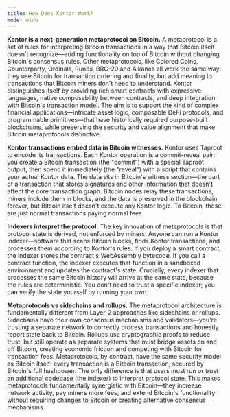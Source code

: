 ```yaml
---
title: How Does Kontor Work?
mode: wide
---
```


**Kontor is a next-generation metaprotocol on Bitcoin.** A metaprotocol is a set of rules for interpreting Bitcoin transactions in a way that Bitcoin itself doesn't recognize—adding functionality on top of Bitcoin without changing Bitcoin's consensus rules. Other metaprotocols, like Colored Coins, Counterparty, Ordinals, Runes, BRC-20 and Alkanes all work the same way: they use Bitcoin for transaction ordering and finality, but add meaning to transactions that Bitcoin miners don't need to understand. Kontor distinguishes itself by providing rich smart contracts with expressive languages, native composability between contracts, and deep integration with Bitcoin's transaction model. The aim is to support the kind of complex financial applications—intricate asset logic, composable DeFi protocols, and programmable primitives—that have historically required purpose-built blockchains, while preserving the security and value alignment that make Bitcoin metaprotocols distinctive.


**Kontor transactions embed data in Bitcoin witnesses.** Kontor uses Taproot to encode its transactions. Each Kontor operation is a commit-reveal pair: you create a Bitcoin transaction (the "commit") with a special Taproot output, then spend it immediately (the "reveal") with a script that contains your actual Kontor data. The data sits in Bitcoin's witness section—the part of a transaction that stores signatures and other information that doesn't affect the core transaction graph. Bitcoin nodes relay these transactions, miners include them in blocks, and the data is preserved in the blockchain forever, but Bitcoin itself doesn't execute any Kontor logic. To Bitcoin, these are just normal transactions paying normal fees.

**Indexers interpret the protocol.** The key innovation of metaprotocols is that protocol state is derived, not enforced by miners. Anyone can run a Kontor indexer—software that scans Bitcoin blocks, finds Kontor transactions, and processes them according to Kontor's rules. If you deploy a smart contract, the indexer stores the contract's WebAssembly bytecode. If you call a contract function, the indexer executes that function in a sandboxed environment and updates the contract's state. Crucially, every indexer that processes the same Bitcoin history will arrive at the same state, because the rules are deterministic. You don't need to trust a specific indexer; you can verify the state yourself by running your own.

**Metaprotocols vs sidechains and rollups.** The metaprotocol architecture is fundamentally different from Layer-2 approaches like sidechains or rollups. Sidechains have their own consensus mechanisms and validators—you're trusting a separate network to correctly process transactions and honestly report state back to Bitcoin. Rollups use cryptographic proofs to reduce trust, but still operate as separate systems that must bridge assets on and off Bitcoin, creating economic friction and competing with Bitcoin for transaction fees. Metaprotocols, by contrast, have the same security model as Bitcoin itself: every transaction is a Bitcoin transaction, secured by Bitcoin's full hashpower. The only difference is that users must run or trust an additional codebase (the indexer) to interpret protocol state. This makes metaprotocols fundamentally synergistic with Bitcoin—they increase network activity, pay miners more fees, and extend Bitcoin's functionality without requiring changes to Bitcoin or creating alternative consensus mechanisms.
